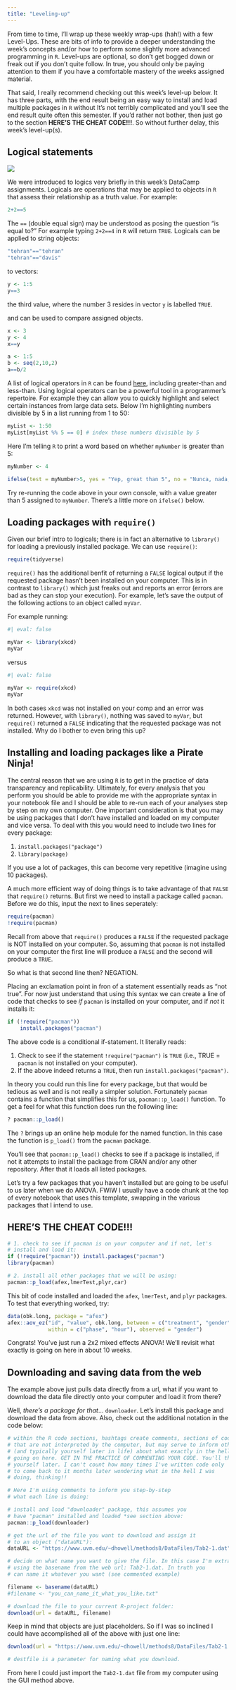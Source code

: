 ```yaml
---
title: "Leveling-up"
---
```


From time to time, I'll wrap up these weekly wrap-ups (hah!) with a few Level-Ups. These are bits of info to provide a deeper understanding the week's concepts and/or how to perform some slightly more advanced programming in `R`. Level-ups are optional, so don't get bogged down or freak out if you don't quite follow. In true, you should only be paying attention to them if you have a comfortable mastery of the weeks assigned material.

That said, I really recommend checking out this week's level-up below. It has three parts, with the end result being an easy way to install and load multiple packages in `R` without It's not terribly complicated and you'll see the end result quite often this semester. If you'd rather not bother, then just go to the section **HERE'S THE CHEAT CODE!!!**. So without further delay, this week's level-up(s).

## Logical statements

![](../images/spockLogicMeme.jpg){fig-align="center"}

We were introduced to logics very briefly in this week's DataCamp assignments. Logicals are operations that may be applied to objects in `R` that assess their relationship as a truth value. For example:

```r
2+2==5
```

The `==` (double equal sign) may be understood as posing the question "is equal to?" For example typing `2+2==4` in `R` will return `TRUE`. Logicals can be applied to string objects:

```r
"tehran"=="tehran"
"tehran"=="davis"
```

to vectors:

```r
y <- 1:5
y==3
```

the third value, where the number 3 resides in vector `y` is labelled `TRUE`.

and can be used to compare assigned objects.

```r
x <- 3
y <- 4
x==y

a <- 1:5
b <- seq(2,10,2)
a==b/2
```

A list of logical operators in `R` can be found [here](https://www.statmethods.net/management/operators.html), including greater-than and less-than. Using logical operators can be a powerful tool in a programmer's repertoire. For example they can allow you to quickly highlight and select certain instances from large data sets. Below I'm highlighting numbers divisible by 5 in a list running from 1 to 50:

```r
myList <- 1:50
myList[myList %% 5 == 0] # index those numbers divisible by 5
```

Here I'm telling `R` to print a word based on whether `myNumber` is greater than 5:

```r
myNumber <- 4

ifelse(test = myNumber>5, yes = "Yep, great than 5", no = "Nunca, nada, NOPE!")
```

Try re-running the code above in your own console, with a value greater than 5 assigned to `myNumber`. There's a little more on `ifelse()` below.

## Loading packages with `require()`

Given our brief intro to logicals; there is in fact an alternative to `library()` for loading a previously installed package. We can use `require()`:

```r
require(tidyverse)
```

`require()` has the additional benfit of returning a `FALSE` logical output if the requested package hasn't been installed on your computer. This is in contrast to `library()` which just freaks out and reports an error (errors are bad as they can stop your execution). For example, let's save the output of the following actions to an object called `myVar`.

For example running:

```r
#| eval: false

myVar <- library(xkcd)
myVar
```

versus

```r
#| eval: false

myVar <- require(xkcd)
myVar
```

In both cases `xkcd` was not installed on your comp and an error was returned. However, with `library()`, nothing was saved to `myVar`, but `require()` returned a `FALSE` indicating that the requested package was not installed. Why do I bother to even bring this up?

## Installing and loading packages like a Pirate Ninja!

The central reason that we are using `R` is to get in the practice of data transparency and replicability. Ultimately, for every analysis that you perform you should be able to provide me with the appropriate syntax in your notebook file and I should be able to re-run each of your analyses step by step on my own computer. One important consideration is that you may be using packages that I don't have installed and loaded on my computer and vice versa. To deal with this you would need to include two lines for every package:

1.  `install.packages("package")`
2.  `library(package)`

If you use a lot of packages, this can become very repetitive (imagine using 10 packages).

A much more efficient way of doing things is to take advantage of that `FALSE` that `require()` returns. But first we need to install a package called `pacman`. Before we do this, input the next to lines seperately:

```r
require(pacman)
!require(pacman)
```

Recall from above that `require()` produces a `FALSE` if the requested package is NOT installed on your computer. So, assuming that `pacman` is not installed on your computer the first line will produce a `FALSE` and the second will produce a `TRUE`.

So what is that second line then? NEGATION.

Placing an exclamation point in fron of a statement essentially reads as "not true". For now just understand that using this syntax we can create a line of code that checks to see *if* `pacman` is installed on your computer, and if *not* it installs it:

```r
if (!require("pacman")) 
    install.packages("pacman")
```

The above code is a conditional if-statement. It literally reads:

1.  Check to see if the statement `!require("pacman")` is `TRUE` (i.e., TRUE = `pacman` is not installed on your computer).
2.  If the above indeed returns a `TRUE`, then run `install.packages("pacman")`.

In theory you could run this line for every package, but that would be tedious as well and is not really a simpler solution. Fortunately `pacman` contains a function that simplifies this for us, `pacman::p_load()` function. To get a feel for what this function does run the following line:

```r
? pacman::p_load()
```

The `?` brings up an online help module for the named function. In this case the function is `p_load()` from the `pacman` package.

You'll see that `pacman::p_load()` checks to see if a package is installed, if not it attempts to install the package from CRAN and/or any other repository. After that it loads all listed packages.

Let's try a few packages that you haven't installed but are going to be useful to us later when we do ANOVA. FWIW I usually have a code chunk at the top of every notebook that uses this template, swapping in the various packages that I intend to use.

## HERE'S THE CHEAT CODE!!!

```r

# 1. check to see if pacman is on your computer and if not, let's 
# install and load it:
if (!require("pacman")) install.packages("pacman")
library(pacman)

# 2. install all other packages that we will be using:
pacman::p_load(afex,lmerTest,plyr,car)
```

This bit of code installed and loaded the `afex`, `lmerTest`, and `plyr` packages. To test that everything worked, try:

```r
data(obk.long, package = "afex")
afex::aov_ez("id", "value", obk.long, between = c("treatment", "gender"),
             within = c("phase", "hour"), observed = "gender")
```

Congrats! You've just run a 2x2 mixed effects ANOVA! We'll revisit what exactly is going on here in about 10 weeks.

## Downloading and saving data from the web

The example above just pulls data directly from a url, what if you want to download the data file directly onto your computer and load it from there?

Well, *there's a package for that*... `downloader`. Let's install this package and download the data from above. Also, check out the additional notation in the code below:

```r
# within the R code sections, hashtags create comments, sections of code 
# that are not interpreted by the computer, but may serve to inform others 
# (and typically yourself later in life) about what exactly in the hell is
# going on here. GET IN THE PRACTICE OF COMMENTING YOUR CODE. You'll thank
# yourself later. I can't count how many times I've written code only 
# to come back to it months later wondering what in the hell I was 
# doing, thinking!!

# Here I'm using comments to inform you step-by-step 
# what each line is doing:

# install and load "downloader" package, this assumes you 
# have "pacman" installed and loaded *see section above:
pacman::p_load(downloader)

# get the url of the file you want to download and assign it 
# to an object ("dataURL"):
dataURL <- "https://www.uvm.edu/~dhowell/methods8/DataFiles/Tab2-1.dat"

# decide on what name you want to give the file. In this case I'm extracting
# using the basename from the web url: Tab2-1.dat. In truth you 
# can name it whatever you want (see commented example)

filename <- basename(dataURL)
#filename <- "you_can_name_it_what_you_like.txt"

# download the file to your current R-project folder:
download(url = dataURL, filename)
```

Keep in mind that objects are just placeholders. So if I was so inclined I could have accomplished all of the above with just one line:

```r
download(url = "https://www.uvm.edu/~dhowell/methods8/DataFiles/Tab2-1.dat", destfile="Tab2-1.dat")

# destfile is a parameter for naming what you download.
```

From here I could just import the `Tab2-1.dat` file from my computer using the GUI method above.
